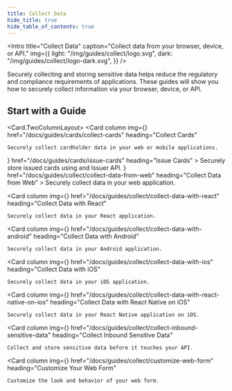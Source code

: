 ```yaml
---
title: Collect Data
hide_title: true
hide_table_of_contents: true
---
```



<Intro
  title="Collect Data"
  caption="Collect data from your browser, device, or API."
  img={{
    light: "/img/guides/collect/logo.svg",
    dark: "/img/guides/collect/logo-dark.svg",
  }}
/>

Securely collecting and storing sensitive data helps reduce the regulatory and compliance requirements of applications. These guides will show you how to securely collect information via your browser, device, or API.

## Start with a Guide

<Card.TwoColumnLayout>
  <Card
    column
    img={<CollectCard />}
    href="/docs/guides/cards/collect-cards"
    heading="Collect Cards"
  >
    Securely collect cardholder data in your web or mobile applications.
  </Card>
  <Card
    column
    img={<CollectCard />}
    href="/docs/guides/cards/issue-cards"
    heading="Issue Cards"
  >
    Securely store issued cards using and Issuer API.
  </Card>
  <Card
    column
    img={<Collect />}
    href="/docs/guides/collect/collect-data-from-web"
    heading="Collect Data from Web"
  >
    Securely collect data in your web application.
  </Card>

  <Card
    column
    img={<Collect />}
    href="/docs/guides/collect/collect-data-with-react"
    heading="Collect Data with React"
  >
    Securely collect data in your React application.
  </Card>

  <Card
    column
    img={<Collect />}
    href="/docs/guides/collect/collect-data-with-android"
    heading="Collect Data with Android"
  >
    Securely collect data in your Android application.
  </Card>

  <Card
    column
    img={<Collect />}
    href="/docs/guides/collect/collect-data-with-ios"
    heading="Collect Data with iOS"
  >
    Securely collect data in your iOS application.
  </Card>

  <Card
    column
    img={<Collect />}
    href="/docs/guides/collect/collect-data-with-react-native-on-ios"
    heading="Collect Data with React Native on iOS"
  >
    Securely collect data in your React Native application on iOS.
  </Card>

  <Card
    column
    img={<Collect />}
    href="/docs/guides/collect/collect-inbound-sensitive-data"
    heading="Collect Inbound Sensitive Data"
  >
    Collect and store sensitive data before it touches your API.
  </Card>

  <Card
    column
    img={<Collect />}
    href="/docs/guides/collect/customize-web-form"
    heading="Customize Your Web Form"
  >
    Customize the look and behavior of your web form.
  </Card>
</Card.TwoColumnLayout>
